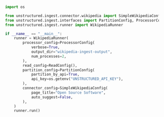 ```python Python
import os

from unstructured.ingest.connector.wikipedia import SimpleWikipediaConfig
from unstructured.ingest.interfaces import PartitionConfig, ProcessorConfig, ReadConfig
from unstructured.ingest.runner import WikipediaRunner

if __name__ == "__main__":
    runner = WikipediaRunner(
        processor_config=ProcessorConfig(
            verbose=True,
            output_dir="wikipedia-ingest-output",
            num_processes=2,
        ),
        read_config=ReadConfig(),
        partition_config=PartitionConfig(
            partition_by_api=True,
            api_key=os.getenv("UNSTRUCTURED_API_KEY"),
        ),
        connector_config=SimpleWikipediaConfig(
            page_title="Open Source Software",
            auto_suggest=False,
        ),
    )
    runner.run()
```
